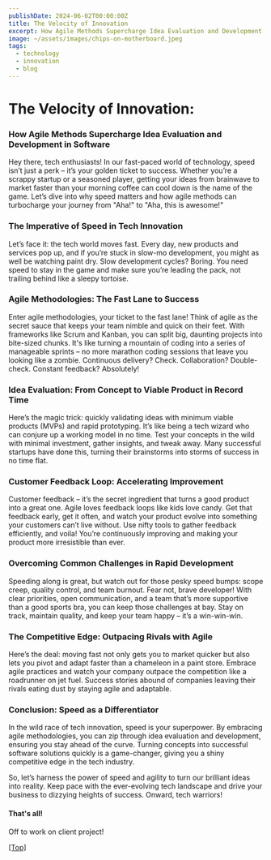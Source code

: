 ```yaml
---
publishDate: 2024-06-02T00:00:00Z
title: The Velocity of Innovation
excerpt: How Agile Methods Supercharge Idea Evaluation and Development in Software
image: ~/assets/images/chips-on-motherboard.jpeg
tags:
  - technology
  - innovation
  - blog
---
```


# The Velocity of Innovation:

### How Agile Methods Supercharge Idea Evaluation and Development in Software

Hey there, tech enthusiasts! In our fast-paced world of technology, speed isn’t just a perk – it’s your golden ticket to success. Whether you’re a scrappy startup or a seasoned player, getting your ideas from brainwave to market faster than your morning coffee can cool down is the name of the game. Let’s dive into why speed matters and how agile methods can turbocharge your journey from "Aha!" to "Aha, this is awesome!"

### The Imperative of Speed in Tech Innovation

Let’s face it: the tech world moves fast. Every day, new products and services pop up, and if you’re stuck in slow-mo development, you might as well be watching paint dry. Slow development cycles? Boring. You need speed to stay in the game and make sure you’re leading the pack, not trailing behind like a sleepy tortoise.

### Agile Methodologies: The Fast Lane to Success

Enter agile methodologies, your ticket to the fast lane! Think of agile as the secret sauce that keeps your team nimble and quick on their feet. With frameworks like Scrum and Kanban, you can split big, daunting projects into bite-sized chunks. It's like turning a mountain of coding into a series of manageable sprints – no more marathon coding sessions that leave you looking like a zombie. Continuous delivery? Check. Collaboration? Double-check. Constant feedback? Absolutely!

### Idea Evaluation: From Concept to Viable Product in Record Time

Here’s the magic trick: quickly validating ideas with minimum viable products (MVPs) and rapid prototyping. It’s like being a tech wizard who can conjure up a working model in no time. Test your concepts in the wild with minimal investment, gather insights, and tweak away. Many successful startups have done this, turning their brainstorms into storms of success in no time flat.

### Customer Feedback Loop: Accelerating Improvement

Customer feedback – it’s the secret ingredient that turns a good product into a great one. Agile loves feedback loops like kids love candy. Get that feedback early, get it often, and watch your product evolve into something your customers can’t live without. Use nifty tools to gather feedback efficiently, and voila! You’re continuously improving and making your product more irresistible than ever.

### Overcoming Common Challenges in Rapid Development

Speeding along is great, but watch out for those pesky speed bumps: scope creep, quality control, and team burnout. Fear not, brave developer! With clear priorities, open communication, and a team that’s more supportive than a good sports bra, you can keep those challenges at bay. Stay on track, maintain quality, and keep your team happy – it’s a win-win-win.

### The Competitive Edge: Outpacing Rivals with Agile

Here’s the deal: moving fast not only gets you to market quicker but also lets you pivot and adapt faster than a chameleon in a paint store. Embrace agile practices and watch your company outpace the competition like a roadrunner on jet fuel. Success stories abound of companies leaving their rivals eating dust by staying agile and adaptable.

### Conclusion: Speed as a Differentiator

In the wild race of tech innovation, speed is your superpower. By embracing agile methodologies, you can zip through idea evaluation and development, ensuring you stay ahead of the curve. Turning concepts into successful software solutions quickly is a game-changer, giving you a shiny competitive edge in the tech industry.

So, let’s harness the power of speed and agility to turn our brilliant ideas into reality. Keep pace with the ever-evolving tech landscape and drive your business to dizzying heights of success. Onward, tech warriors!

#### That's all!

Off to work on client project!

[[Top]](#top)
